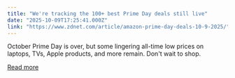 ```yaml
---
title: "We're tracking the 100+ best Prime Day deals still live"
date: "2025-10-09T17:25:41.000Z"
link: "https://www.zdnet.com/article/amazon-prime-day-deals-10-9-2025/"
---
```


October Prime Day is over, but some lingering all-time low prices on laptops, TVs, Apple products, and more remain. Don't wait to shop.

[Read more](https://www.zdnet.com/article/amazon-prime-day-deals-10-9-2025/)

